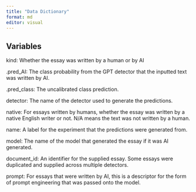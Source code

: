```yaml
---
title: "Data Dictionary"
format: md
editor: visual
---
```


## Variables

kind: Whether the essay was written by a human or by AI

.pred_AI: The class probability from the GPT detector that the inputted text was written by AI.

.pred_class: The uncalibrated class prediction.

detector: The name of the detector used to generate the predictions.

native: For essays written by humans, whether the essay was written by a native English writer or not. N/A means the text was not written by a human.

name: A label for the experiment that the predictions were generated from.

model: The name of the model that generated the essay if it was AI generated.

document_id: An identifier for the supplied essay. Some essays were duplicated and supplied across multiple detectors.

prompt: For essays that were written by AI, this is a descriptor for the form of prompt engineering that was passed onto the model.
